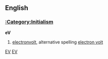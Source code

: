 ==English==
===[[:Category:Initialism]]===
'''eV'''
# [[electronvolt]], alternative spelling [[electron volt]]

[[Category:Abbreviations, Acronyms and Initialisms|EV]]
[[Category:Initialism|EV]]